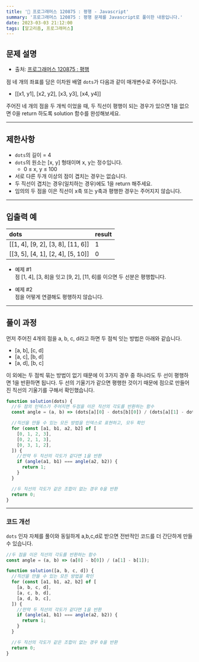 ```yaml
---
title: '🏅 프로그래머스 120875 : 평행 - Javascript'
summary: '프로그래머스 120875 : 평행 문제를 Javascript로 풀이한 내용입니다.'
date: 2023-03-03 21:12:00
tags: [알고리즘, 프로그래머스]
---
```


## 문제 설명

- 출처: [프로그래머스 120875 : 평행](https://school.programmers.co.kr/learn/courses/30/lessons/120875)

점 네 개의 좌표를 담은 이차원 배열 `dots`가 다음과 같이 매개변수로 주어집니다.

- [[x1, y1], [x2, y2], [x3, y3], [x4, y4]]

주어진 네 개의 점을 두 개씩 이었을 때, 두 직선이 평행이 되는 경우가 있으면 1을 없으면 0을 return 하도록 solution 함수를 완성해보세요.

---

## 제한사항

- `dots`의 길이 = 4
- `dots`의 원소는 [x, y] 형태이며 x, y는 정수입니다.
  - 0 ≤ x, y ≤ 100
- 서로 다른 두개 이상의 점이 겹치는 경우는 없습니다.
- 두 직선이 겹치는 경우(일치하는 경우)에도 1을 return 해주세요.
- 임의의 두 점을 이은 직선이 x축 또는 y축과 평행한 경우는 주어지지 않습니다.

---

## 입출력 예

| dots                              | result |
| :-------------------------------- | :----- |
| [[1, 4], [9, 2], [3, 8], [11, 6]] | 1      |
| [[3, 5], [4, 1], [2, 4], [5, 10]] | 0      |

- 예제 #1  
  점 [1, 4], [3, 8]을 잇고 [9, 2], [11, 6]를 이으면 두 선분은 평행합니다.

- 예제 #2  
  점을 어떻게 연결해도 평행하지 않습니다.

---

## 풀이 과정

먼저 주어진 4개의 점을 a, b, c, d라고 하면 두 점씩 잇는 방법은 아래와 같습니다.

- [a, b], [c, d]
- [a, c], [b, d]
- [a, d], [b, c]

이 외에는 두 점씩 묶는 방법이 없기 때문에 이 3가지 경우 중 하나라도 두 선이 평행하면 1을 반환하면 됩니다.
두 선의 기울기가 같으면 평행한 것이기 때문에 점으로 만들어진 직선의 기울기를 구해서 확인했습니다.

```javascript
function solution(dots) {
  //두 점의 인덱스가 주어지면 두점을 이은 직선의 각도를 반환하는 함수
  const angle = (a, b) => (dots[a][0] - dots[b][0]) / (dots[a][1] - dots[b][1]);

  //직선을 만들 수 있는 모든 방법을 인덱스로 표현하고, 모두 확인
  for (const [a1, b1, a2, b2] of [
    [0, 1, 2, 3],
    [0, 2, 1, 3],
    [0, 3, 1, 2],
  ]) {
    //만약 두 직선의 각도가 같다면 1을 반환
    if (angle(a1, b1) === angle(a2, b2)) {
      return 1;
    }
  }

  //두 직선의 각도가 같은 조합이 없는 경우 0을 반환
  return 0;
}
```

---

### 코드 개선

`dots` 인자 자체를 풀이와 동일하게 a,b,c,d로 받으면 전반적인 코드를 더 간단하게 만들 수 있습니다.

```javascript
//두 점을 이은 직선의 각도를 반환하는 함수
const angle = (a, b) => (a[0] - b[0]) / (a[1] - b[1]);

function solution([a, b, c, d]) {
  //직선을 만들 수 있는 모든 방법을 확인
  for (const [a1, b1, a2, b2] of [
    [a, b, c, d],
    [a, c, b, d],
    [a, d, b, c],
  ]) {
    //만약 두 직선의 각도가 같다면 1을 반환
    if (angle(a1, b1) === angle(a2, b2)) {
      return 1;
    }
  }

  //두 직선의 각도가 같은 조합이 없는 경우 0을 반환
  return 0;
}
```
